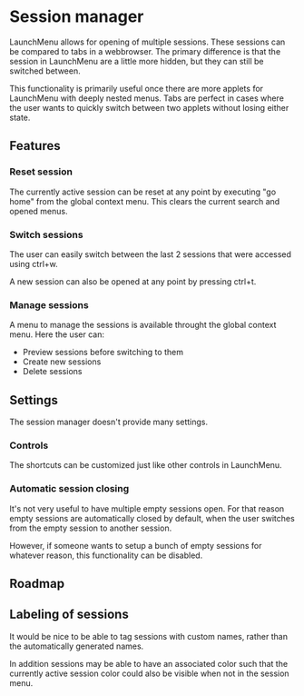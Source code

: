 # Session manager

LaunchMenu allows for opening of multiple sessions. These sessions can be compared to tabs in a webbrowser. The primary difference is that the session in LaunchMenu are a little more hidden, but they can still be switched between.

This functionality is primarily useful once there are more applets for LaunchMenu with deeply nested menus. Tabs are perfect in cases where the user wants to quickly switch between two applets without losing either state.

<ScreenShot src="/applets/dictionary/banner.png" alt="Notes banner" />

## Features

### Reset session

The currently active session can be reset at any point by executing "go home" from the global context menu.
This clears the current search and opened menus.

<ScreenRecording src="/videoTest2.mp4" />

### Switch sessions

The user can easily switch between the last 2 sessions that were accessed using <Key>ctrl</Key>+<Key>w</Key>.

A new session can also be opened at any point by pressing <Key>ctrl</Key>+<Key>t</Key>.

### Manage sessions

A menu to manage the sessions is available throught the global context menu.
Here the user can:

-   Preview sessions before switching to them
-   Create new sessions
-   Delete sessions

<ScreenRecording src="/videoTest2.mp4" />

## Settings

The session manager doesn't provide many settings.

### Controls

The shortcuts can be customized just like other controls in LaunchMenu.

<ScreenShot src="/applets/dictionary/banner.png" alt="Notes banner" />

### Automatic session closing

It's not very useful to have multiple empty sessions open. For that reason empty sessions are automatically closed by default, when the user switches from the empty session to another session.

However, if someone wants to setup a bunch of empty sessions for whatever reason, this functionality can be disabled.

## Roadmap

## Labeling of sessions

It would be nice to be able to tag sessions with custom names, rather than the automatically generated names.

In addition sessions may be able to have an associated color such that the currently active session color could also be visible when not in the session menu.
